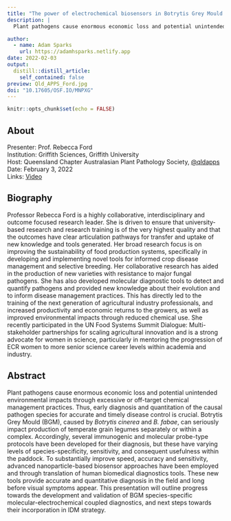 ```yaml
---
title: "The power of electrochemical biosensors in Botrytis Grey Mould pathogen diagnostics"
description: |
  Plant pathogens cause enormous economic loss and potential unintended environmental impacts through excessive or off-target chemical management practices. Thus, early diagnosis and quantitation of the causal pathogen species for accurate and timely disease control is crucial. Botrytis Grey Mould (BGM), caused by Botrytis cinerea and B. fabae, can seriously impact production of temperate grain legumes separately or within a complex. Accordingly, several immunogenic and molecular probe-type protocols have been developed for their diagnosis, but these have varying levels of species-specificity, sensitivity, and consequent usefulness within the paddock. To substantially improve speed, accuracy and sensitivity, advanced nanoparticle-based biosensor approaches have been employed and through translation of human biomedical diagnostics tools. These new tools provide accurate and quantitative diagnosis in the field and long before visual symptoms appear. This presentation will outline progress towards the development and validation of BGM species-specific molecular-electrochemical coupled diagnostics, and next steps towards their incorporation in IDM strategy.

author:
  - name: Adam Sparks
    url: https://adamhsparks.netlify.app
date: 2022-02-03
output:
  distill::distill_article:
    self_contained: false
preview: Qld_APPS_Ford.jpg
doi: "10.17605/OSF.IO/MNPXG"
---
```



```r
knitr::opts_chunk$set(echo = FALSE)
```

## About

Presenter: Prof. Rebecca Ford \
Institution: Griffith Sciences, Griffith University \
Host: Queensland Chapter Australasian Plant Pathology Society, [\@qldapps](https://twitter.com/qldapps) \
Date: February 3, 2022 \
Links: [Video](https://youtu.be/WZOt2Aji4oM)

## Biography

Professor Rebecca Ford is a highly collaborative, interdisciplinary and outcome focused research leader.
She is driven to ensure that university-based research and research training is of the very highest quality and that the outcomes have clear articulation pathways for transfer and uptake of new knowledge and tools generated.
Her broad research focus is on improving the sustainability of food production systems, specifically in developing and implementing novel tools for informed crop disease management and selective breeding.
Her collaborative research has aided in the production of new varieties with resistance to major fungal pathogens. She has also developed molecular diagnostic tools to detect and quantify pathogens and provided new knowledge about their evolution and to inform disease management practices.
This has directly led to the training of the next generation of agricultural industry professionals, and increased productivity and economic returns to the growers, as well as improved environmental impacts through reduced chemical use.
She recently participated in the UN Food Systems Summit Dialogue: Multi-stakeholder partnerships for scaling agricultural innovation and is a strong advocate for women in science, particularly in mentoring the progression of ECR women to more senior science career levels within academia and industry.

## Abstract

Plant pathogens cause enormous economic loss and potential unintended environmental impacts through excessive or off-target chemical management practices.
Thus, early diagnosis and quantitation of the causal pathogen species for accurate and timely disease control is crucial. Botrytis Grey Mould (BGM), caused by _Botrytis cinerea_ and _B. fabae_, can seriously impact production of temperate grain legumes separately or within a complex.
Accordingly, several immunogenic and molecular probe-type protocols have been developed for their diagnosis, but these have varying levels of species-specificity, sensitivity, and consequent usefulness within the paddock.
To substantially improve speed, accuracy and sensitivity, advanced nanoparticle-based biosensor approaches have been employed and through translation of human biomedical diagnostics tools.
These new tools provide accurate and quantitative diagnosis in the field and long before visual symptoms appear.
This presentation will outline progress towards the development and validation of BGM species-specific molecular-electrochemical coupled diagnostics, and next steps towards their incorporation in IDM strategy.
